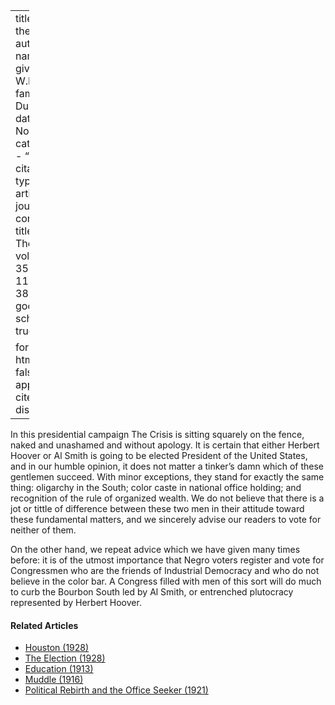 
---
title: 'On the Fence'
author:
  - name:
      given: W.E.B.
      family: Du Bois
date: Nov. 1928
categories: 
  - ""
citation: 
  type: article-journal
  container-title: The Crisis
  volume: 35
  issue: 11
  page: 381
google-scholar: true

format:
  html:
    toc: false
    appendix-cite-as: display
---


In this presidential campaign <span class="crisis-title">The Crisis</span> is sitting squarely on the fence, naked and unashamed and without apology. It is certain that either Herbert Hoover or Al Smith is going to be elected President of the United States, and in our humble opinion, it does not matter a tinker's damn which of these gentlemen succeed. With minor exceptions, they stand for exactly the same thing: oligarchy in the South; color caste in national office holding; and recognition of the rule of organized wealth. We do not believe that there is a jot or tittle of difference between these two men in their attitude toward these fundamental matters, and we sincerely advise our readers to vote for neither of them.

On the other hand, we repeat advice which we have given many times before: it is of the utmost importance that Negro voters register and vote for Congressmen who are the friends of Industrial Democracy and who do not believe in the color bar. A Congress filled with men of this sort will do much to curb the Bourbon South led by Al Smith, or entrenched plutocracy represented by Herbert Hoover.

<!-- Similar articles start here -->
<div  class="clear-wrap"></div>

#### Related Articles

* [Houston (1928)](/Volumes/35/09/houston.html)
* [The Election (1928)](/Volumes/35/12/election.html)
* [Education (1913)](/Volumes/06/02/democrats.html)
* [Muddle (1916)](/Volumes/13/02/muddle.html)
* [Political Rebirth and the Office Seeker (1921)](/Volumes/21/03/political-rebirth.html)

<!-- Similar articles end here -->